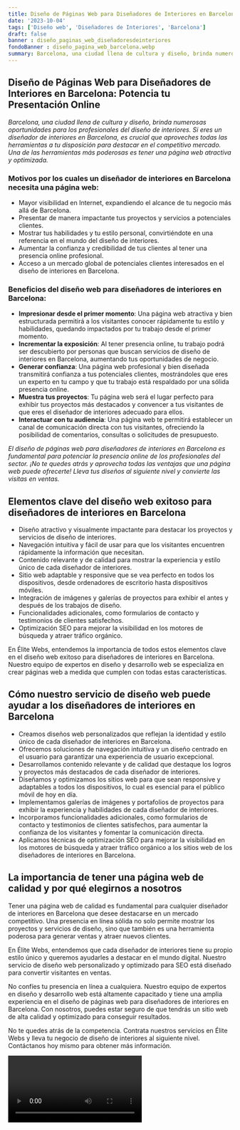 ```yaml
---
title: Diseño de Páginas Web para Diseñadores de Interiores en Barcelona
date: '2023-10-04'
tags: ['Diseño web', 'Diseñadores de Interiores', 'Barcelona']
draft: false
banner : diseño_paginas_web_diseñadoresdeinteriores
fondoBanner : diseño_pagina_web_barcelona.webp
summary: Barcelona, una ciudad llena de cultura y diseño, brinda numerosas oportunidades para los profesionales del diseño de interiores. Si eres un diseñador de interiores en Barcelona, es crucial que aproveches todas las herramientas a tu disposición para destacar en el competitivo mercado. Una de las herramientas más poderosas es tener una página web atractiva y optimizada.
---
```


## Diseño de Páginas Web para Diseñadores de Interiores en Barcelona: Potencia tu Presentación Online

*Barcelona, una ciudad llena de cultura y diseño, brinda numerosas oportunidades para los profesionales del diseño de interiores. Si eres un diseñador de interiores en Barcelona, es crucial que aproveches todas las herramientas a tu disposición para destacar en el competitivo mercado. Una de las herramientas más poderosas es tener una página web atractiva y optimizada.*

### Motivos por los cuales un diseñador de interiores en Barcelona necesita una página web:

- Mayor visibilidad en Internet, expandiendo el alcance de tu negocio más allá de Barcelona.
- Presentar de manera impactante tus proyectos y servicios a potenciales clientes.
- Mostrar tus habilidades y tu estilo personal, convirtiéndote en una referencia en el mundo del diseño de interiores.
- Aumentar la confianza y credibilidad de tus clientes al tener una presencia online profesional.
- Acceso a un mercado global de potenciales clientes interesados en el diseño de interiores en Barcelona.

### Beneficios del diseño web para diseñadores de interiores en Barcelona:

- **Impresionar desde el primer momento**: Una página web atractiva y bien estructurada permitirá a los visitantes conocer rápidamente tu estilo y habilidades, quedando impactados por tu trabajo desde el primer momento.
- **Incrementar la exposición**: Al tener presencia online, tu trabajo podrá ser descubierto por personas que buscan servicios de diseño de interiores en Barcelona, aumentando tus oportunidades de negocio.
- **Generar confianza**: Una página web profesional y bien diseñada transmitirá confianza a tus potenciales clientes, mostrándoles que eres un experto en tu campo y que tu trabajo está respaldado por una sólida presencia online.
- **Muestra tus proyectos**: Tu página web será el lugar perfecto para exhibir tus proyectos más destacados y convencer a tus visitantes de que eres el diseñador de interiores adecuado para ellos.
- **Interactuar con tu audiencia**: Una página web te permitirá establecer un canal de comunicación directa con tus visitantes, ofreciendo la posibilidad de comentarios, consultas o solicitudes de presupuesto.

*El diseño de páginas web para diseñadores de interiores en Barcelona es fundamental para potenciar la presencia online de los profesionales del sector. ¡No te quedes atrás y aprovecha todas las ventajas que una página web puede ofrecerte! Lleva tus diseños al siguiente nivel y convierte las visitas en ventas.*

<GifSeo />

<Cta />

## Elementos clave del diseño web exitoso para diseñadores de interiores en Barcelona
- Diseño atractivo y visualmente impactante para destacar los proyectos y servicios de diseño de interiores.
- Navegación intuitiva y fácil de usar para que los visitantes encuentren rápidamente la información que necesitan.
- Contenido relevante y de calidad para mostrar la experiencia y estilo único de cada diseñador de interiores.
- Sitio web adaptable y responsive que se vea perfecto en todos los dispositivos, desde ordenadores de escritorio hasta dispositivos móviles.
- Integración de imágenes y galerías de proyectos para exhibir el antes y después de los trabajos de diseño.
- Funcionalidades adicionales, como formularios de contacto y testimonios de clientes satisfechos.
- Optimización SEO para mejorar la visibilidad en los motores de búsqueda y atraer tráfico orgánico.

En Élite Webs, entendemos la importancia de todos estos elementos clave en el diseño web exitoso para diseñadores de interiores en Barcelona. Nuestro equipo de expertos en diseño y desarrollo web se especializa en crear páginas web a medida que cumplen con todas estas características. 

## Cómo nuestro servicio de diseño web puede ayudar a los diseñadores de interiores en Barcelona
- Creamos diseños web personalizados que reflejan la identidad y estilo único de cada diseñador de interiores en Barcelona.
- Ofrecemos soluciones de navegación intuitiva y un diseño centrado en el usuario para garantizar una experiencia de usuario excepcional.
- Desarrollamos contenido relevante y de calidad que destaque los logros y proyectos más destacados de cada diseñador de interiores.
- Diseñamos y optimizamos los sitios web para que sean responsive y adaptables a todos los dispositivos, lo cual es esencial para el público móvil de hoy en día.
- Implementamos galerías de imágenes y portafolios de proyectos para exhibir la experiencia y habilidades de cada diseñador de interiores.
- Incorporamos funcionalidades adicionales, como formularios de contacto y testimonios de clientes satisfechos, para aumentar la confianza de los visitantes y fomentar la comunicación directa.
- Aplicamos técnicas de optimización SEO para mejorar la visibilidad en los motores de búsqueda y atraer tráfico orgánico a los sitios web de los diseñadores de interiores en Barcelona.

## La importancia de tener una página web de calidad y por qué elegirnos a nosotros
Tener una página web de calidad es fundamental para cualquier diseñador de interiores en Barcelona que desee destacarse en un mercado competitivo. Una presencia en línea sólida no solo permite mostrar los proyectos y servicios de diseño, sino que también es una herramienta poderosa para generar ventas y atraer nuevos clientes.

En Élite Webs, entendemos que cada diseñador de interiores tiene su propio estilo único y queremos ayudarles a destacar en el mundo digital. Nuestro servicio de diseño web personalizado y optimizado para SEO está diseñado para convertir visitantes en ventas.

No confíes tu presencia en línea a cualquiera. Nuestro equipo de expertos en diseño y desarrollo web está altamente capacitado y tiene una amplia experiencia en el diseño de páginas web para diseñadores de interiores en Barcelona. Con nosotros, puedes estar seguro de que tendrás un sitio web de alta calidad y optimizado para conseguir resultados.

No te quedes atrás de la competencia. Contrata nuestros servicios en Élite Webs y lleva tu negocio de diseño de interiores al siguiente nivel. Contáctanos hoy mismo para obtener más información.

<Video />

<CtaBot job='Diseñadores de Interiores' city='Barcelona'/>

<Gmaps query='Barcelona+españa+maps' />